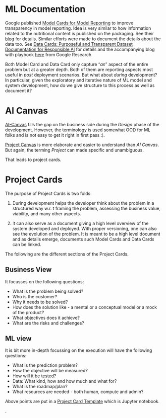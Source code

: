 # ML Documentation
Google published [Model Cards for Model Reporting](https://arxiv.org/abs/1810.03993) to improve transparency in model reporting. Idea is very similar to how information related to the nutritional content is published on the packaging. See their [blog](https://modelcards.withgoogle.com/about) for details. Similar efforts were made to document the details about the data too. See [Data Cards: Purposeful and Transparent Dataset Documentation for Responsible AI](https://arxiv.org/abs/2204.01075) for details and the accompanying blog with playbook [here](https://research.google/blog/the-data-cards-playbook-a-toolkit-for-transparency-in-dataset-documentation/) from Google Research.

Both Model Card and Data Card only capture "_an_" aspect of the entire problem but at a greater depth. Both of them are reporting aspects most useful in _post_ deployment scenarios. But what about _during_ development? In particular, given the exploratory and iterative nature of ML model and system development, how do we give structure to this process as well as document it?

# AI Canvas
[AI-Canvas](https://hbr.org/2018/04/a-simple-tool-to-start-making-decisions-with-the-help-of-ai) fills the gap on the business side during the _Design_ phase of the development. However, the terminology is used somewhat OOD for ML folks and is not easy to get it right in first pass :).

[Project Canvas](https://madewithml.com/courses/mlops/product-design/#template) is more elaborate and easier to understand than _AI Canvas_. But again, the terming _Project_ can made specific and unambiguous. 

That leads to project cards.

# Project Cards

The purpose of Project Cards is two folds:

1. During development helps the developer think about the problem in a structured way w.r. t framing the problem, assessing the business value, viability, and many other aspects. 

2. It can also serve as a document giving a high level overview of the system developed and deployed. With proper versioning, one can also see the evolution of the problem. It is meant to be a high level document and as details emerge, documents such Model Cards and Data Cards can be linked. 

The following are the different sections of the Project Cards.

## Business View
It focusses on the following questions:

- What is the problem being solved?
- Who is the customer?
- Why it needs to be solved?
- How does the solution like - a mental or a conceptual model or a mock of the product?
- What objectives does it achieve?
- What are the risks and challenges?

## ML view
It is bit more in-depth focussing on the execution will have the following questions:

- What is the prediction problem?
- How the objective will be measured?
- How will it be tested?
- Data: What kind, how and how much and what for?
- What is the roadmap/plan?
- What resources are needed - both human, compute and admin?

Above points are put in a [Project Card Template](./resources/project-card.ipynb) which is Jupyter notebook.




. 
